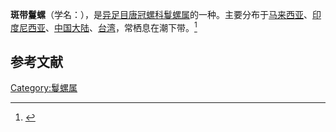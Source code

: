{{Subspeciesbox
| name = 斑带鬘螺
| image = 
| image_width = 
| species = bisulcatum
| genus = Phalium
| authority = (Schubert et Wagner, 1829)
}}
'''斑带鬘螺'''（学名：''{{lang|la|Phalium bisulcatum bisulcatum}}''），是[[异足目|异足目]][[唐冠螺科|唐冠螺科]][[鬘螺属|鬘螺属]]的一种。主要分布于[[马来西亚|马来西亚]]、[[印度尼西亚|印度尼西亚]]、[[中国大陆|中国大陆]]、[[台湾|台湾]]，常栖息在潮下带。<ref>{{cite web|url=http://shell.sinica.edu.tw/chinese/shellbase_detail.php?science_no=706|title=国际贝库：斑带鬘螺|publisher=台湾贝类资料库|accessdate=2009-08-11|archive-date=2016-03-04|archive-url=https://web.archive.org/web/20160304110845/http://shell.sinica.edu.tw/chinese/shellbase_detail.php?science_no=706|dead-url=no}}</ref>

== 参考文献 ==
{{reflist|2}}

[[Category:鬘螺属|Category:鬘螺属]]